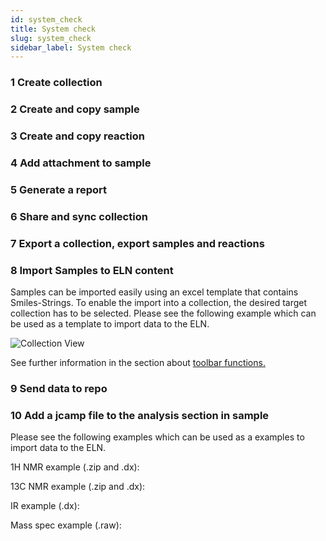 ```yaml
---
id: system_check
title: System check
slug: system_check
sidebar_label: System check
---
```


### 1	Create collection

### 2	Create and copy sample
  
### 3	Create and copy reaction

### 4	Add attachment to sample

### 5	Generate a report

### 6	Share and sync collection

### 7	Export a collection, export samples and reactions

### 8  Import Samples to ELN content

Samples can be imported easily using an excel template that contains Smiles-Strings. To enable the import into a collection, the desired target collection has to be selected. 
Please see the following example which can be used as a template to import data to the ELN. 
<p><DownloadBtn files={['/chemotionsaurus/files/template%20_sample_import.xlsx']}  text={"Download XLSX Template here "}/></p>

![Collection View](/img/import_samples.gif)

See further information in the section about [toolbar functions.](toolbar_functions)

### 9	Send data to repo

### 10 Add a jcamp file to the analysis section in sample

Please see the following examples which can be used as a examples to import data to the ELN. 

<p>1H NMR example (.zip and .dx):</p>
<p><DownloadBtn files={['/chemotionsaurus/files/SVS-957 F1_10.zip']} text={"Download zip file for 1H NMR here "}/>
<DownloadBtn files={['/chemotionsaurus/files/SVS-957 F1_10.dx']}  text={"Download dx file for 1H NMR here "}/></p>
<p>13C NMR example (.zip and .dx):</p> 
<p><DownloadBtn files={['/chemotionsaurus/files/SVS-969F1_12.zip']} text={"Download zip file for 13C NMR here "}/>
<DownloadBtn files={['/chemotionsaurus/files/SVS-969F1_12.dx']}  text={"Download dx file for 13C NMR here "}/></p>
<p>IR example (.dx): </p>
<p><DownloadBtn files={['/chemotionsaurus/files/SVS-969F1 (1).dx']}  text={"Download dx file for IR data here "}/></p>
<p>Mass spec example (.raw):</p>
<p><DownloadBtn files={['/chemotionsaurus/files/svs-969f1 (1).RAW']}  text={"Download RAW file for mass spec file here "}/>
<DownloadBtn files={['/chemotionsaurus/files/svs-969f1.edit.jdx']}  text={"Download dx file for mass spec file here "}/></p>
